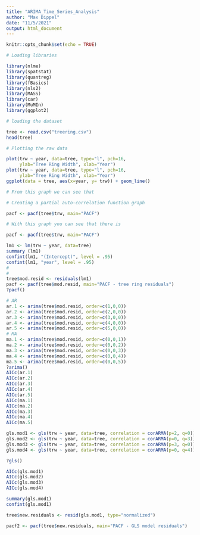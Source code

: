 ```yaml
---
title: "ARIMA_Time_Series_Analysis"
author: "Max Dippel"
date: "11/5/2021"
output: html_document
---
```


```r
knitr::opts_chunk$set(echo = TRUE)
```

```r
# Loading libraries

library(nlme)
library(spatstat)
library(quantreg)
library(fBasics)
library(nls2)
library(MASS)
library(car)
library(MuMIn)
library(ggplot2)

```

```r
# loading the dataset

tree <- read.csv("treering.csv")
head(tree)

```

```r
# Plotting the raw data

plot(trw ~ year, data=tree, type="l", pch=16, 
     ylab="Tree Ring Width", xlab="Year")
plot(trw ~ year, data=tree, type="l", pch=16, 
     ylab="Tree Ring Width", xlab="Year")
ggplot(data = tree, aes(x=year, y= trw)) + geom_line()

# From this graph we can see that 

```

```r

# Creating a partial auto-correlation function graph

pacf <- pacf(tree$trw, main="PACF")

# With this graph you can see that there is 
```



```r


pacf <- pacf(tree$trw, main="PACF")

lm1 <- lm(trw ~ year, data=tree)
summary (lm1)
confint(lm1, "(Intercept)", level = .95)
confint(lm1, "year", level = .95)
#
#
tree$mod.resid <- residuals(lm1)
pacf <- pacf(tree$mod.resid, main="PACF - tree ring residuals")
?pacf()

# AR 
ar.1 <- arima(tree$mod.resid, order=c(1,0,0)) 
ar.2 <- arima(tree$mod.resid, order=c(2,0,0))
ar.3 <- arima(tree$mod.resid, order=c(3,0,0))
ar.4 <- arima(tree$mod.resid, order=c(4,0,0))
ar.5 <- arima(tree$mod.resid, order=c(5,0,0))
# MA
ma.1 <- arima(tree$mod.resid, order=c(0,0,1)) 
ma.2 <- arima(tree$mod.resid, order=c(0,0,2)) 
ma.3 <- arima(tree$mod.resid, order=c(0,0,3)) 
ma.4 <- arima(tree$mod.resid, order=c(0,0,4)) 
ma.5 <- arima(tree$mod.resid, order=c(0,0,5)) 
?arima()
AICc(ar.1)
AICc(ar.2)
AICc(ar.3)
AICc(ar.4)
AICc(ar.5)
AICc(ma.1)
AICc(ma.2)
AICc(ma.3)
AICc(ma.4)
AICc(ma.5)

gls.mod1 <- gls(trw ~ year, data=tree, correlation = corARMA(p=2, q=0))
gls.mod2 <- gls(trw ~ year, data=tree, correlation = corARMA(p=0, q=3))
gls.mod3 <- gls(trw ~ year, data=tree, correlation = corARMA(p=3, q=0))
gls.mod4 <- gls(trw ~ year, data=tree, correlation = corARMA(p=0, q=4))

?gls()

AICc(gls.mod1)
AICc(gls.mod2)
AICc(gls.mod3)
AICc(gls.mod4)

summary(gls.mod1)
confint(gls.mod1)

tree$new.residuals <- resid(gls.mod1, type="normalized")

pacf2 <- pacf(tree$new.residuals, main="PACF - GLS model residuals")
```


